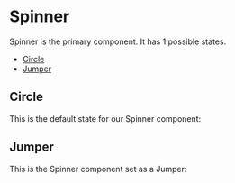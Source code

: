 
<Meta of={SpinnerStories} />

# Spinner

Spinner is the primary component. It has 1 possible states.

- [Circle](#default)
- [Jumper](#disabled)

## Circle

This is the default state for our Spinner component:

<Canvas of={SpinnerStories.Circle} />

## Jumper

This is the Spinner component set as a Jumper:

<Canvas of={SpinnerStories.Jumper} />
